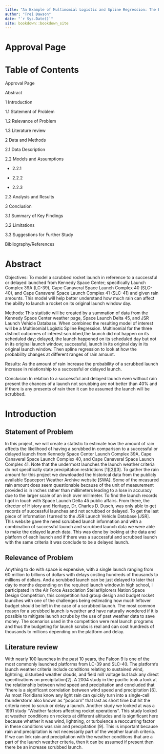 ```yaml
--- 
title: "An Example of Multinomial Logistic and Spline Regression: The Effect of Rain and Launching Rockets out of Cape Canaveral"
author: "Trei Dawson"
date: "`r Sys.Date()`"
site: bookdown::bookdown_site
---
```

# Approval Page

# Table of Contents

Approval Page

Abstract

1 Introduction

  1.1 Statement of Problem
  
  1.2 Relevance of Problem
  
  1.3 Literature review



2 Data and Methods	

2.1 Data Description
  
2.2 Models and Assumptions
    
  - 2.2.1
    
  - 2.2.2
    
  - 2.2.3
  
2.3 Analysis and Results


3 Conclusion

3.1 Summary of Key Findings
    
3.2 Limitations
  
3.3 Suggestions for Further Study
  

Bibliography/References


# Abstract

Objectives: 
To model a scrubbed rocket launch in reference to a successful or delayed launched from Kennedy Space Center; specifically Launch Complex 39A (LC-39), Cape Canaveral Space Launch Complex 40 (SLC-40), and Cape Canaveral Space Launch Complex 41 (SLC-41) and given rain amounts. This model will help better understand how much rain can affect the ability to launch a rocket on its original launch window day.

Methods: 
This statistic will be created by a summation of data from the Kennedy Space Center weather page, Space Launch Delta 45, and JSR Launch Vehicle Database. When combined the resulting model of interest will be a Multinomial Logistic Spline Regression. Multinomial for the three distinct outcomes of interest:scrubbed,the launch did not happen on its scheduled day; delayed, the launch happened on its scheduled day but not in its original launch window; successful, launch in its original day in its original launch window. Then spline regression to look at how the probability changes at different ranges of rain amount.

Results: 
As the amount of rain increase the probability of a scrubbed launch increase in relationship to a successful or delayed launch.

Conclusion
In relation to a successful and delayed launch even without rain present the chances of a launch not scrubbing are not better than 40% and if there is any presents of rain then it can be assumed the launch will be scrubbed.

# Introduction

## Statement of Problem
In this project, we will create a statistic to estimate how the amount of rain affects the likelihood of having a scrubbed in comparison to a successful or delayed launch from  Kennedy Space Center Launch Complex 39A, Cape Canaveral Space Launch Complex 40, and Cape Canaveral Space Launch Complex 41. Note that the undermost launches the launch weather criteria do not specifically state precipitation restrictions [1][2][3]. To gather the rain amount for this project we downloaded the historical data from the publicly available Spaceport Weather Archive website [SWA]. Some of the measured rain amount does seem questionable because of the unit of measurement provided is in inches rather than millimeters leading to a lose in accuracy due to the larger scale of an inch over millimeter. To find the launch records I got in touch with Space Launch Delta 45 public affairs. From there, the director of History and Heritage, Dr. Charles D. Dusch, was only able to get records of successful launches and not scrubbed or delayed. To get the last piece of information I turned to the JSR Launch Vehicle Database [JSR]. This website gave the need scrubbed launch information and with a combination of successful launch and scrubbed launch data we were able to make the delayed launch data. This was done by looking at the data and platform of each launch and if there was a successful and scrubbed launch with the same criteria it was conclude to be a delayed launch.


## Relevance of Problem
Anything to do with space is expensive, with a single launch ranging from 60 million to billions of dollars with delays costing hundreds of thousands to millions of dollars. And a scrubbed launch can be just delayed to later that day to months depending on the required launch window.In high school, I participated in the Air Force Association StellarXplorers Nation Space Design Competition, this competition had group design and budget rocket launches with one of the challenges being estimating how much leftover budget should be left in the case of a scrubbed launch. The most common reason for a scrubbed launch is weather and have naturally wondered if it is possible to mitigate launch scrubs by the use of past weather data to save money. The scenarios used in the competition were real launch programs and thus the budgeting for launch scrubs is real and can cost hundreds of thousands to millions depending on the platform and delay.



## Literature review
With nearly 100 launches in the past 10 years, the Falcon 9 is one of the most commonly launched platforms from LC-39 and SLC-40. The platform’s launch weather criteria include conditions relating to sustained wind, lightning, disturbed weather clouds, and field mill voltage but lack any direct specifications on precipitation[2]. A 2004 study in the pacific took a look at the relationship between wind speed and precipitation and concluded that “there is a significant correlation between wind speed and precipitation [6]. As most Floridians know any light rain can quickly turn into a single-cell thunderstorm also known as “popcorn” that last as short time but hit the criteria need to scrub or delay a launch. Another study we looked at was a 1991 study "Weather factors affecting rocket operations". This study looked at weather conditions on rockets at different altitudes and is significant here because whether it was wind, lightning, or turbulence a reoccurring factor in these conditions was rain and precipitation [9]. This is important because rain and precipitation is not necessarily part of the weather launch criteria. If we can link rain and precipitation with the weather conditions that are a part of the launch weather criteria, then it can be assumed if present then there be an increase scrubbed launch.


